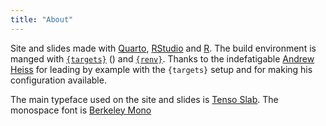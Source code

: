 ```yaml
---
title: "About"
---
```


Site and slides made with [Quarto](https://quarto.org), [RStudio](https://posit.co/downloads/) and [R](https://www.r-project.org). The build environment is manged with [`{targets}`](https://books.ropensci.org/targets/) () and [`{renv}`](https://rstudio.github.io/renv/index.html). Thanks to the indefatigable [Andrew Heiss](https://www.andrewheiss.com) for leading by example with the `{targets}` setup and for making his configuration available. 

The main typeface used on the site and slides is [Tenso Slab](https://www.fontspring.com/fonts/exljbris/tenso-slab). The monospace font is [Berkeley Mono](https://berkeleygraphics.com/typefaces/berkeley-mono/)

